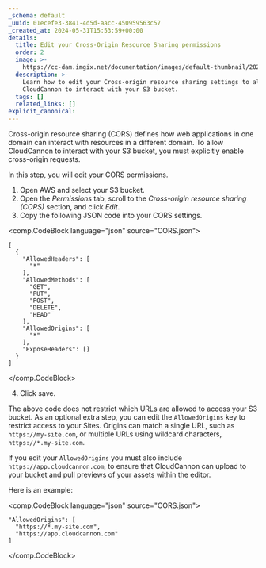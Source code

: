 ```yaml
---
_schema: default
_uuid: 01ecefe3-3841-4d5d-aacc-450959563c57
_created_at: 2024-05-31T15:53:59+00:00
details:
  title: Edit your Cross-Origin Resource Sharing permissions
  order: 2
  image: >-
    https://cc-dam.imgix.net/documentation/images/default-thumbnail/2023-Q4/CloudCannon-Documentation-Thumbnail.png
  description: >-
    Learn how to edit your Cross-origin resource sharing settings to allow
    CloudCannon to interact with your S3 bucket.
  tags: []
  related_links: []
explicit_canonical:
---
```

Cross-origin resource sharing (CORS) defines how web applications in one domain can interact with resources in a different domain. To allow CloudCannon to interact with your S3 bucket, you must explicitly enable cross-origin requests.

In this step, you will edit your CORS permissions.

1. Open AWS and select your S3 bucket.
2. Open the *Permissions* tab, scroll to the *Cross-origin resource sharing (CORS)* section, and click *Edit*.
3. Copy the following JSON code into your CORS settings.

<comp.CodeBlock language="json" source="CORS.json">
```
[
  {
    "AllowedHeaders": [
      "*"
    ],
    "AllowedMethods": [
      "GET",
      "PUT",
      "POST",
      "DELETE",
      "HEAD"
    ],
    "AllowedOrigins": [
      "*"
    ],
    "ExposeHeaders": []
  }
]
```
</comp.CodeBlock>

4. Click save.

The above code does not restrict which URLs are allowed to access your S3 bucket. As an optional extra step, you can edit the `AllowedOrigins` key to restrict access to your Sites. Origins can match a single URL, such as `https://my-site.com`, or multiple URLs using wildcard characters, `https://*.my-site.com`.

If you edit your `AllowedOrigins` you must also include `https://app.cloudcannon.com`, to ensure that CloudCannon can upload to your bucket and pull previews of your assets within the editor.

Here is an example:

<comp.CodeBlock language="json" source="CORS.json">
```
"AllowedOrigins": [
  "https://*.my-site.com",
  "https://app.cloudcannon.com"
]
```
</comp.CodeBlock>
